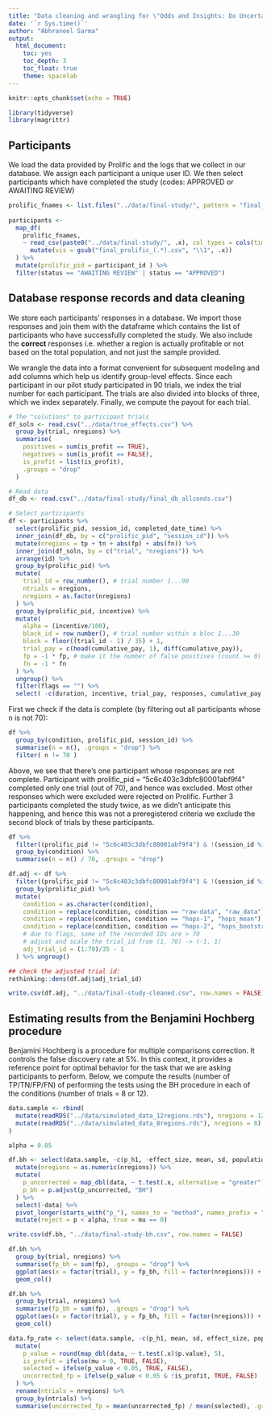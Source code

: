 ```yaml
---
title: "Data cleaning and wrangling for \"Odds and Insights: Do Uncertainty Visualisations Improve Qualityof Decisions in Visual Analysis\""
date: '`r Sys.time()`'
author: "Abhraneel Sarma"
output:
  html_document:
    toc: yes
    toc_depth: 3
    toc_float: true
    theme: spacelab
---
```


```r
knitr::opts_chunk$set(echo = TRUE)

library(tidyverse)
library(magrittr)
```

## Participants

We load the data provided by Prolific and the logs that we collect in our database. We assign each participant a unique user ID. We then select participants which have completed the study (codes: APPROVED or AWAITING REVIEW)


```r
prolific_fnames <- list.files("../data/final-study/", pattern = "final_prolific_(.+).csv")
  
participants <- 
  map_df(
    prolific_fnames,
    ~ read_csv(paste0("../data/final-study/", .x), col_types = cols(time_taken = col_character())) %>%
      mutate(vis = gsub("final_prolific_(.*).csv", "\\1", .x))
  ) %>%
  mutate(prolific_pid = participant_id ) %>%
  filter(status == "AWAITING REVIEW" | status == "APPROVED")
```


## Database response records and data cleaning

We store each participants' responses in a database. We import those responses and join them with the dataframe which contains the list of participants who have successfully completed the study. We also include the **correct** responses i.e. whether a region is actually profitable or not based on the total population, and not just the sample provided.

We wrangle the data into a format convenient for subsequent modeling and add columns which help us identify group-level effects. Since each participant in our pilot study participated in 90 trials, we index the trial number for each participant. The trials are also divided into blocks of three, which we index separately. Finally, we compute the payout for each trial.

```r
# The "solutions" to participant trials
df_soln <- read.csv("../data/true_effects.csv") %>% 
  group_by(trial, nregions) %>%
  summarise(
    positives = sum(is_profit == TRUE),
    negatives = sum(is_profit == FALSE),
    is_profit = list(is_profit),
    .groups = "drop"
  )

# Read data
df_db <- read.csv("../data/final-study/final_db_allconds.csv")

# Select participants
df <- participants %>%
  select(prolific_pid, session_id, completed_date_time) %>%
  inner_join(df_db, by = c("prolific_pid", "session_id")) %>%
  mutate(nregions = tp + tn + abs(fp) + abs(fn)) %>%
  inner_join(df_soln, by = c("trial", "nregions")) %>%
  arrange(id) %>%
  group_by(prolific_pid) %>%
  mutate(
    trial_id = row_number(), # trial number 1...90
    ntrials = nregions,
    nregions = as.factor(nregions)
  ) %>% 
  group_by(prolific_pid, incentive) %>%
  mutate(
    alpha = (incentive/100),
    block_id = row_number(), # trial number within a bloc 1...30
    block = floor((trial_id - 1) / 35) + 1,
    trial_pay = c(head(cumulative_pay, 1), diff(cumulative_pay)),
    fp = -1 * fp, # make it the number of false positives (count >= 0)
    fn = -1 * fn
  ) %>%
  ungroup() %>%
  filter(flags == "") %>%
  select( -c(duration, incentive, trial_pay, responses, cumulative_pay, flags, positives:is_profit) )
```

First we check if the data is complete (by filtering out all participants whose n is not 70):

```r
df %>%
  group_by(condition, prolific_pid, session_id) %>%
  summarise(n = n(), .groups = "drop") %>%
  filter( n != 70 )
```


Above, we see that there's one participant whose responses are not complete. Participant with prolific_pid = "5c6c403c3dbfc80001abf9f4" completed only one trial (out of 70), and hence was excluded. Most other responses which were excluded were rejected on Prolific. Further 3 participants completed the study twice, as we didn't anticipate this happening, and hence this was not a preregistered criteria we exclude the second block of trials by these participants.

```r
df %>%
  filter((prolific_pid != "5c6c403c3dbfc80001abf9f4") & !(session_id %in% c("5eb9e7d910e3631221edec6c", "5ebaf0285b160109e4db83bf", "5ebdb036e779750e69dc04e5"))) %>% 
  group_by(condition) %>%
  summarise(n = n() / 70, .groups = "drop")
```


```r
df.adj <- df %>%
  filter((prolific_pid != "5c6c403c3dbfc80001abf9f4") & !(session_id %in% c("5eb99d9a309df40bf582e7f3", "5ebb422be7d9a811a6b845c0", "5ebdb036e779750e69dc04e5"))) %>%
  group_by(prolific_pid) %>%
  mutate(
    condition = as.character(condition),
    condition = replace(condition, condition == "raw-data", "raw_data"),
    condition = replace(condition, condition == "hops-1", "hops_mean"),
    condition = replace(condition, condition == "hops-2", "hops_bootstrap"),
    # due to flags, some of the recorded IDs are > 70
    # adjust and scale the trial_id from (1, 70) -> (-1, 1)
    adj_trial_id = (1:70)/35 - 1
  ) %>% ungroup()

## check the adjusted trial id:
rethinking::dens(df.adj$adj_trial_id)
```

```r
write.csv(df.adj, "../data/final-study-cleaned.csv", row.names = FALSE)
```


## Estimating results from the Benjamini Hochberg procedure

Benjamini Hochberg is a procedure for multiple comparisons correction. It controls the false discovery rate at 5%. In this context, it provides a reference point for optimal behavior for the task that we are asking participants to perform. Below, we compute the results (number of TP/TN/FP/FN) of performing the tests using the BH procedure in each of the conditions (number of trials = 8 or 12).

```r
data.sample <- rbind(
  mutate(readRDS("../data/simulated_data_12regions.rds"), nregions = 12), 
  mutate(readRDS("../data/simulated_data_8regions.rds"), nregions = 8)
)

alpha = 0.05

df.bh <- select(data.sample, -c(p_h1, -effect_size, mean, sd, population) ) %>%
  mutate(nregions = as.numeric(nregions)) %>%
  mutate(
    p_uncorrected = map_dbl(data, ~ t.test(.x, alternative = "greater")$p.value),
    p_bh = p.adjust(p_uncorrected, "BH")
  ) %>%
  select(-data) %>%
  pivot_longer(starts_with("p_"), names_to = "method", names_prefix = "p_", values_to = "p") %>%
  mutate(reject = p < alpha, true = mu == 0)

write.csv(df.bh, "../data/final-study-bh.csv", row.names = FALSE)
```

```r
df.bh %>%
  group_by(trial, nregions) %>%
  summarise(fp_bh = sum(fp), .groups = "drop") %>%
  ggplot(aes(x = factor(trial), y = fp_bh, fill = factor(nregions))) +
  geom_col()
```

```r
df.bh %>%
  group_by(trial, nregions) %>%
  summarise(fp_bh = sum(fp), .groups = "drop") %>%
  ggplot(aes(x = factor(trial), y = fp_bh, fill = factor(nregions))) +
  geom_col()
```



```r
data.fp_rate <- select(data.sample, -c(p_h1, mean, sd, effect_size, population) ) %>%
  mutate(
    p_value = round(map_dbl(data, ~ t.test(.x)$p.value), 5),
    is_profit = ifelse(mu > 0, TRUE, FALSE),
    selected = ifelse(p_value < 0.05, TRUE, FALSE),
    uncorrected_fp = ifelse(p_value < 0.05 & !is_profit, TRUE, FALSE)
  ) %>%
  rename(ntrials = nregions) %>%
  group_by(ntrials) %>%
  summarise(uncorrected_fp = mean(uncorrected_fp) / mean(selected), .groups = "drop")
```


